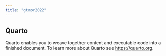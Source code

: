 ```yaml
---
title: "gtmor2022"
---
```


## Quarto

Quarto enables you to weave together content and executable code into a finished document. To learn more about Quarto see <https://quarto.org>.
